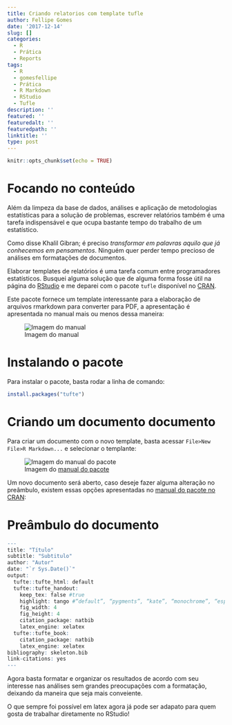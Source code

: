 ```yaml
---
title: Criando relatorios com template tufle
author: Fellipe Gomes
date: '2017-12-14'
slug: []
categories:
  - R
  - Prática
  - Reports
tags:
  - R
  - gomesfellipe
  - Prática
  - R Markdown
  - RStudio
  - Tufle
description: ''
featured: ''
featuredalt: ''
featuredpath: ''
linktitle: ''
type: post
---
```



```r
knitr::opts_chunk$set(echo = TRUE)
```

# Focando no conteúdo

Além da limpeza da base de dados, análises e aplicação de metodologias estatísticas para a solução de problemas, escrever relatórios também é uma tarefa indispensável e que ocupa bastante tempo do trabalho de um estatístico. 

Como disse Khalil Gibran; é preciso *transformar em palavras aquilo que já conhecemos em pensamentos*. Ninguém quer perder tempo precioso de análises em formatações de documentos.

Elaborar templates de relatórios é uma tarefa comum entre programadores estatísticos. Busquei alguma solução que de alguma forma fosse útil na página do [RStudio](https://www.rstudio.com/) e me deparei com o pacote `tufle` disponível no [CRAN](https://cran.r-project.org).

Este pacote fornece um template interessante para a elaboração de arquivos rmarkdown para converter para PDF, a apresentação é apresentada no manual mais ou menos dessa maneira:

![Imagem do manual](http://rmarkdown.rstudio.com/images/tufte-handout.png)

# Instalando o pacote

Para instalar o pacote, basta rodar a linha de comando:

```r
install.packages("tufte")
```

# Criando um documento documento

Para criar um documento com o novo template, basta acessar `File>New File>R Markdown...` e selecionar o templante:

![Imagem do [manual do pacote](http://rmarkdown.rstudio.com/tufte_handout_format.html#overview)](http://rmarkdown.rstudio.com/images/new-tufte-handout.png)

Um novo documento será aberto, caso deseje fazer alguma alteração no preâmbulo, existem essas opções apresentadas no [manual do pacote no CRAN](https://cran.r-project.org/web/packages/tufte/tufte.pdf):

# Preâmbulo do documento

```r
---
title: "Título"
subtitle: "Subtitulo"
author: "Autor"
date: "`r Sys.Date()`"
output:
  tufte::tufte_html: default
  tufte::tufte_handout:
    keep_tex: false #true
    highlight: tango #“default”, “pygments”, “kate”, “monochrome”, “espresso”, “zenburn”, and “haddock”
    fig_width: 4
    fig_height: 4
    citation_package: natbib
    latex_engine: xelatex
  tufte::tufte_book:
    citation_package: natbib
    latex_engine: xelatex
bibliography: skeleton.bib
link-citations: yes
---
```

Agora basta formatar e organizar os resultados de acordo com seu interesse nas análises sem grandes preocupações com a formatação, deixando da maneira que seja mais conveiente. 

O que sempre foi possível em latex agora já pode ser adapato para quem gosta de trabalhar diretamente no RStudio!

